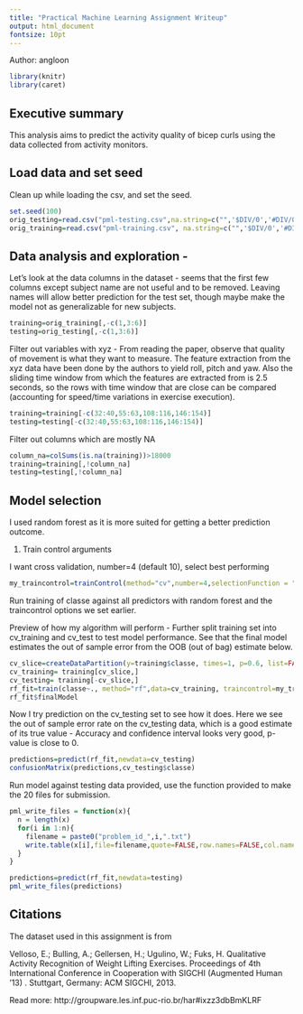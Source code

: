 ```yaml
---
title: "Practical Machine Learning Assignment Writeup"
output: html_document
fontsize: 10pt
---
```

Author: angloon


```r
library(knitr)
library(caret)
```

## Executive summary

This analysis aims to predict the activity quality of bicep curls using the data collected from activity monitors. 


## Load data and set seed

Clean up while loading the csv, and set the seed.


```r
set.seed(100)
orig_testing=read.csv("pml-testing.csv",na.string=c("",'$DIV/0','#DIV/0!','NA'))
orig_training=read.csv("pml-training.csv", na.string=c("",'$DIV/0','#DIV/0!','NA'))
```


## Data analysis and exploration -

Let's look at the data columns in the dataset - seems that the first few columns except subject name are not useful and to be removed. Leaving names will allow better prediction for the test set, though maybe make the model not as generalizable for new subjects. 


```r
training=orig_training[,-c(1,3:6)]
testing=orig_testing[,-c(1,3:6)]
```


Filter out variables with xyz - From reading the paper, observe that quality of movement is what they want to measure. The feature extraction from the xyz data have been done by the authors to yield roll, pitch and yaw. Also the sliding time window from which the features are extracted from is 2.5 seconds, so the rows with time window that are close can be compared (accounting for speed/time variations in exercise execution).


```r
training=training[-c(32:40,55:63,108:116,146:154)]
testing=testing[-c(32:40,55:63,108:116,146:154)]
```


Filter out columns which are mostly NA


```r
column_na=colSums(is.na(training))>18000
training=training[,!column_na]
testing=testing[,!column_na]
```


## Model selection

I used random forest as it is more suited for getting a better prediction outcome.

1. Train control arguments

I want cross validation, number=4 (default 10), select best performing


```r
my_traincontrol=trainControl(method="cv",number=4,selectionFunction = "best")
```

Run training of classe against all predictors with random forest and the traincontrol options we set earlier.

Preview of how my algorithm will perform - 
Further split training set into cv_training and cv_test to test model performance. See that the final model estimates the out of sample error from the OOB (out of bag) estimate below.


```r
cv_slice=createDataPartition(y=training$classe, times=1, p=0.6, list=FALSE) 
cv_training= training[cv_slice,]
cv_testing= training[-cv_slice,]
rf_fit=train(classe~., method="rf",data=cv_training, traincontrol=my_traincontrol)
rf_fit$finalModel
```


Now I try prediction on the cv_testing set to see how it does. Here we see the out of sample error rate on the cv_testing data, which is a good estimate of its true value - Accuracy and confidence interval looks very good, p-value is close to 0.


```r
predictions=predict(rf_fit,newdata=cv_testing)
confusionMatrix(predictions,cv_testing$classe)
```


Run model against testing data provided, use the function provided to make the 20 files for submission.

```r
pml_write_files = function(x){
  n = length(x)
  for(i in 1:n){
    filename = paste0("problem_id_",i,".txt")
    write.table(x[i],file=filename,quote=FALSE,row.names=FALSE,col.names=FALSE)
  }
}
```

```r
predictions=predict(rf_fit,newdata=testing)
pml_write_files(predictions)
```


## Citations

The dataset used in this assignment is from

Velloso, E.; Bulling, A.; Gellersen, H.; Ugulino, W.; Fuks, H. Qualitative Activity Recognition of Weight Lifting Exercises. Proceedings of 4th International Conference in Cooperation with SIGCHI (Augmented Human '13) . Stuttgart, Germany: ACM SIGCHI, 2013.

Read more: http://groupware.les.inf.puc-rio.br/har#ixzz3dbBmKLRF

